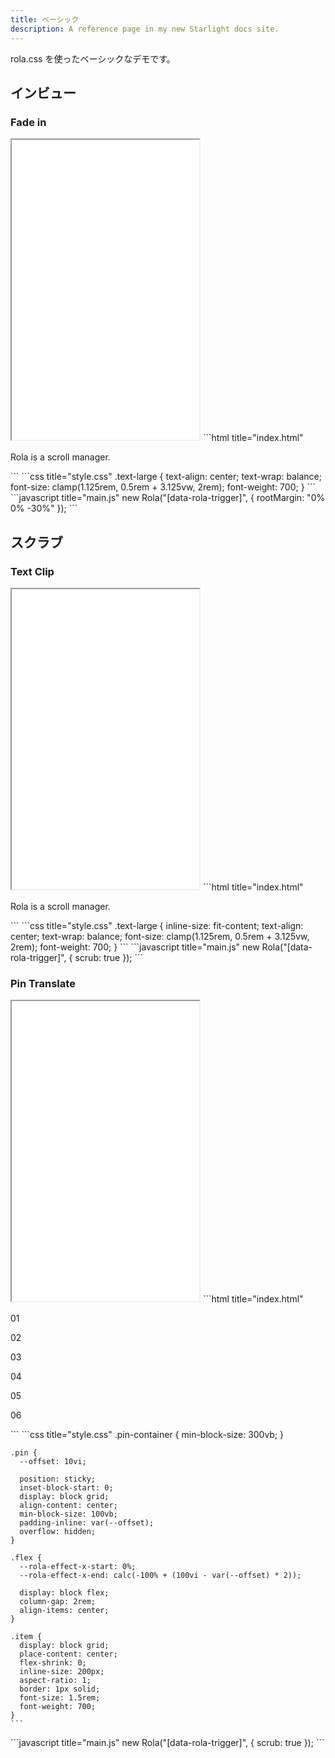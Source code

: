```yaml
---
title: ベーシック
description: A reference page in my new Starlight docs site.
---
```



rola.css を使ったベーシックなデモです。


## インビュー
### Fade in

<iframe src="/rola/demos/basic-inview-fade" style="min-height: 480px"></iframe>

<Tabs>
  <TabItem label="HTML" icon='seti:html'>
    ```html title="index.html"
    <p data-rola-trigger data-rola-transition="fade">
      Rola is a scroll manager.
    </p>
    ```
  </TabItem>
  <TabItem label="CSS" icon='seti:css'>
    ```css title="style.css"
    .text-large {
      text-align: center;
      text-wrap: balance;
      font-size: clamp(1.125rem, 0.5rem + 3.125vw, 2rem);
      font-weight: 700;
    }
    ```
  </TabItem>
  <TabItem label="JavaScript" icon='seti:javascript'>
    ```javascript title="main.js"
    new Rola("[data-rola-trigger]", {
      rootMargin: "0% 0% -30%"
    });
    ```
  </TabItem>
</Tabs>



## スクラブ

### Text Clip
<iframe src="/rola/demos/basic-scrub-text-clip" style="min-height: 480px"></iframe>

<Tabs>
  <TabItem label="HTML" icon='seti:html'>
    ```html title="index.html"
    <p class="text-large"
      data-rola-trigger
      data-rola-effect="text-clip"
      data-rola-scrub-start="bottom bottom"
      data-rola-scrub-end="center center"
    >
      Rola is a scroll manager.
    </p>
    ```
  </TabItem>
  <TabItem label="CSS" icon='seti:css'>
    ```css title="style.css"
    .text-large {
      inline-size: fit-content;
      text-align: center;
      text-wrap: balance;
      font-size: clamp(1.125rem, 0.5rem + 3.125vw, 2rem);
      font-weight: 700;
    }
    ```
  </TabItem>
  <TabItem label="JavaScript" icon='seti:javascript'>
    ```javascript title="main.js"
    new Rola("[data-rola-trigger]", {
      scrub: true
    });
    ```
  </TabItem>
</Tabs>

### Pin Translate
<iframe src="/rola/demos/basic-scrub-pin-translate" style="min-height: 480px"></iframe>

<Tabs>
  <TabItem label="HTML" icon='seti:html'>
    ```html title="index.html"
    <div class="pin-container"
       data-rola-trigger
       data-rola-scrub-start="top top"
       data-rola-scrub-end="bottom bottom"
    >
      <div class="pin">
        <div class="flex" data-rola-effect="translate">
          <div class="item">
            <p>01</p>
          </div>
          <div class="item">
            <p>02</p>
          </div>
          <div class="item">
            <p>03</p>
          </div>
          <div class="item">
            <p>04</p>
          </div>
          <div class="item">
            <p>05</p>
          </div>
          <div class="item">
            <p>06</p>
          </div>
        </div>
      </div>
    </div>
    ```
  </TabItem>
  <TabItem label="CSS" icon='seti:css'>
    ```css title="style.css"
    .pin-container {
      min-block-size: 300vb;
    }

    .pin {
      --offset: 10vi;

      position: sticky;
      inset-block-start: 0;
      display: block grid;
      align-content: center;
      min-block-size: 100vb;
      padding-inline: var(--offset);
      overflow: hidden;
    }

    .flex {
      --rola-effect-x-start: 0%;
      --rola-effect-x-end: calc(-100% + (100vi - var(--offset) * 2));

      display: block flex;
      column-gap: 2rem;
      align-items: center;
    }

    .item {
      display: block grid;
      place-content: center;
      flex-shrink: 0;
      inline-size: 200px;
      aspect-ratio: 1;
      border: 1px solid;
      font-size: 1.5rem;
      font-weight: 700;
    }
    ```
  </TabItem>
  <TabItem label="JavaScript" icon='seti:javascript'>
    ```javascript title="main.js"
    new Rola("[data-rola-trigger]", {
      scrub: true
    });
    ```
  </TabItem>
</Tabs>
